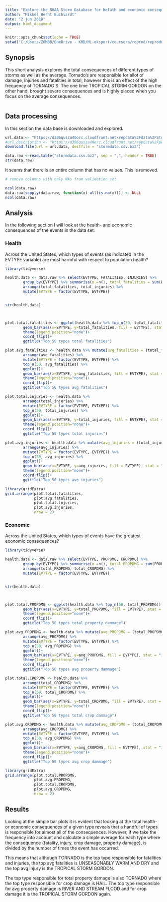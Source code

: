 ---
title: "Explore the NOAA Storm Database for helath and economic consequences"
author: "Mikkel Bernt Buchvardt"
date: "2 jun 2018"
output: html_document
---

```{r setup, include=FALSE}
knitr::opts_chunk$set(echo = TRUE)
setwd("C:/Users/Z6MBB/OneDrive - KMD/ML-ekspert/coursera/reprod/reproducible-research-project-2")

```

## Synopsis
This short analysis explores the total consequences of different types of storms as well as the average. Tornado's are responsible for allot of damage, injuries and fatalities in total, however this is an effect of the high frequency of TORNADO'S. The one time TROPICAL STORM GORDON on the other hand, brought severe consequences and is highly placed when you focus on the average consequences. 

```{r synopsis}

```

## Data processing
In this section the data base is downloaded and explored.

```{r download_data, message= FALSE, eval=FALSE}
url.data <- "https://d396qusza40orc.cloudfront.net/repdata%2Fdata%2FStormData.csv.bz2"
#url.description <- "https://d396qusza40orc.cloudfront.net/repdata%2Fpeer2_doc%2Fpd01016005curr.pdf"#
download.file(url = url.data, destfile = "stormdata.csv.bz2")
```


```{r load_data, warning=FALSE}
data.raw <-read.table("stormdata.csv.bz2", sep = ",", header = TRUE)
str(data.raw)
```

It seams that there is an entire column that has no values. This is removed.

```{r exlpore_data}

# remove columns with only NAs fram validation set

ncol(data.raw)
data.raw[sapply(data.raw, function(x) all(is.na(x)))] <- NULL
ncol(data.raw)

```


## Analysis
In the following section I will look at the health- and economic consequences of the events in the data set.

### Health
Across the United States, which types of events (as indicated in the \color{red}{\verb|EVTYPE|}EVTYPE variable) are most harmful with respect to population health?
```{r health, message=FALSE, fig.width=14, fig.height=14}
library(tidyverse)

health.data <- data.raw %>% select(EVTYPE, FATALITIES, INJURIES) %>% 
        group_by(EVTYPE) %>% summarise(n =n(), total_fatalities = sum(FATALITIES), total_injuries = sum(INJURIES)) %>% 
        arrange(total_fatalities, total_injuries) %>% 
        mutate(EVTYPE = factor(EVTYPE, EVTYPE))


str(health.data)



plot.total.fatalities <- ggplot(health.data %>% top_n(50, total_fatalities)) +
        geom_bar(aes(x=EVTYPE, y=total_fatalities, fill = EVTYPE), stat = "identity")+
        theme(legend.position="none")+
        coord_flip()+
        ggtitle("Top 50 types total fatalities")

plot.avg.fatalities <- health.data %>% mutate(avg_fatalities = (total_fatalities / n)) %>% 
        arrange(avg_fatalities) %>% 
        mutate(EVTYPE = factor(EVTYPE, EVTYPE)) %>% 
        top_n(50, avg_fatalities) %>% 
        ggplot()+
        geom_bar(aes(x=EVTYPE, y=avg_fatalities, fill = EVTYPE), stat = "identity")+
        theme(legend.position="none")+
        coord_flip()+
        ggtitle("Top 50 types avg fatalities")

plot.total.injuries <- health.data %>%
        arrange(total_injuries) %>% 
        mutate(EVTYPE = factor(EVTYPE, EVTYPE)) %>% 
        top_n(59, total_injuries) %>% 
        ggplot()+
        geom_bar(aes(x=EVTYPE, y=total_injuries, fill = EVTYPE), stat = "identity")+
        theme(legend.position="none")+
        coord_flip()+
        ggtitle("Top 50 types total injuries")

plot.avg.injuries <- health.data %>% mutate(avg_injuries = (total_injuries / n)) %>% 
        arrange(avg_injuries) %>% 
        mutate(EVTYPE = factor(EVTYPE, EVTYPE)) %>% 
        top_n(50, avg_injuries) %>% 
        ggplot()+
        geom_bar(aes(x=EVTYPE, y=avg_injuries, fill = EVTYPE), stat = "identity")+
        theme(legend.position="none")+
        coord_flip()+
        ggtitle("Top 50 types avg injuries")

library(gridExtra)     
grid.arrange(plot.total.fatalities,
             plot.avg.fatalities,
             plot.total.injuries,
             plot.avg.injuries,
             nrow = 2)

```


### Economic
Across the United States, which types of events have the greatest economic consequences?

```{r Economic, message=FALSE, fig.width=14, fig.height=14}
library(tidyverse)

health.data <- data.raw %>% select(EVTYPE, PROPDMG, CROPDMG) %>% 
        group_by(EVTYPE) %>% summarise(n =n(), total_PROPDMG = sum(PROPDMG), total_CROPDMG = sum(CROPDMG)) %>% 
        arrange(total_PROPDMG, total_CROPDMG) %>% 
        mutate(EVTYPE = factor(EVTYPE, EVTYPE))


str(health.data)



plot.total.PROPDMG <- ggplot(health.data %>% top_n(50, total_PROPDMG)) +
        geom_bar(aes(x=EVTYPE, y=total_PROPDMG, fill = EVTYPE), stat = "identity")+
        theme(legend.position="none")+
        coord_flip()+
        ggtitle("Top 50 types total property dammage")

plot.avg.PROPDMG <- health.data %>% mutate(avg_PROPDMG = (total_PROPDMG / n)) %>% 
        arrange(avg_PROPDMG) %>% 
        mutate(EVTYPE = factor(EVTYPE, EVTYPE)) %>% 
        top_n(50, avg_PROPDMG) %>% 
        ggplot()+
        geom_bar(aes(x=EVTYPE, y=avg_PROPDMG, fill = EVTYPE), stat = "identity")+
        theme(legend.position="none")+
        coord_flip()+
        ggtitle("Top 50 types avg property dammage")

plot.total.CROPDMG <- health.data %>%
        arrange(total_CROPDMG) %>% 
        mutate(EVTYPE = factor(EVTYPE, EVTYPE)) %>% 
        top_n(59, total_CROPDMG) %>% 
        ggplot()+
        geom_bar(aes(x=EVTYPE, y=total_CROPDMG, fill = EVTYPE), stat = "identity")+
        theme(legend.position="none")+
        coord_flip()+
        ggtitle("Top 50 types total crop dammage")

plot.avg.CROPDMG <- health.data %>% mutate(avg_CROPDMG = (total_CROPDMG / n)) %>% 
        arrange(avg_CROPDMG) %>% 
        mutate(EVTYPE = factor(EVTYPE, EVTYPE)) %>% 
        top_n(50, avg_CROPDMG) %>% 
        ggplot()+
        geom_bar(aes(x=EVTYPE, y=avg_CROPDMG, fill = EVTYPE), stat = "identity")+
        theme(legend.position="none")+
        coord_flip()+
        ggtitle("Top 50 types avg crop dammage")

library(gridExtra)     
grid.arrange(plot.total.PROPDMG,
             plot.avg.PROPDMG,
             plot.total.CROPDMG,
             plot.avg.CROPDMG,
             nrow = 2)

```


## Results

Looking at the simple bar plots it is evident that looking at the total health- or economic consequences of a given type reveals that a handful of types is responsible for almost all of the consequences. However, if we take the frequency into account and calculate a simple average for each type where the consequence {fatality, injury, crop damage, property damage}, is divided by the number of times the event has occurred. 

This means that although TORNADO is the top type responsible for fatalities and injuries, the top avg fatalities is UNSEASONABLY WARM AND DRY and the top avg injury is the TROPICAL STORM GORDON.

The top type responsible for total property damage is also TORNADO where the top type responsible for crop damage is HAIL.
The top type responsible for avg property damage is RIVER AND STREAM FLOOD and for crop damage it is the TROPICAL STORM GORDON again.

